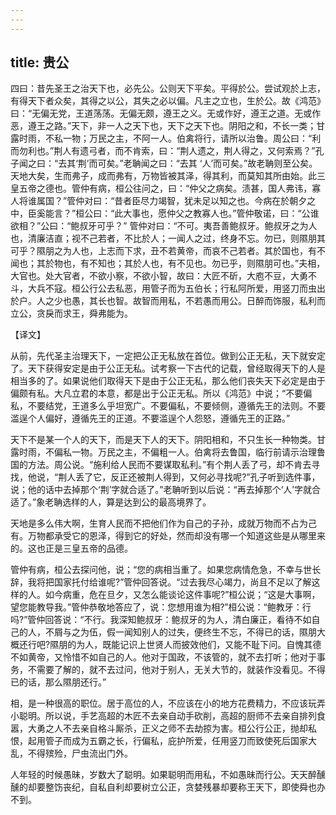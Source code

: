 ```yaml
---
---
---
```

title: 贵公
---



四曰：昔先圣王之治天下也，必先公。公则天下平矣。平得於公。尝试观於上志，有得天下者众矣，其得之以公，其失之必以偏。凡主之立也，生於公。故《鸿范》曰：“无偏无党，王道荡荡。无偏无颇，遵王之义。无或作好，遵王之道。无或作恶，遵王之路。”天下，非一人之天下也，天下之天下也。阴阳之和，不长一类；甘露时雨，不私一物；万民之主，不阿一人。伯禽将行，请所以治鲁。周公曰：“利而勿利也。”荆人有遗弓者，而不肯索，曰：“荆人遗之，荆人得之，又何索焉？”孔子闻之曰：“去其‘荆’而可矣。”老聃闻之曰：“去其 ‘人’而可矣。”故老聃则至公矣。天地大矣，生而弗子，成而弗有，万物皆被其泽，得其利，而莫知其所由始。此三皇五帝之德也。管仲有病，桓公往问之，曰：“仲父之病矣。渍甚，国人弗讳，寡人将谁属国？”管仲对曰：“昔者臣尽力竭智，犹未足以知之也。今病在於朝夕之中，臣奚能言？”桓公曰：“此大事也，愿仲父之教寡人也。”管仲敬诺，曰：“公谁欲相？”公曰：“鲍叔牙可乎？” 管仲对曰：“不可。夷吾善鲍叔牙。鲍叔牙之为人也，清廉洁直；视不己若者，不比於人；一闻人之过，终身不忘。勿已，则隰朋其可乎？隰朋之为人也，上志而下求，丑不若黄帝，而哀不己若者。其於国也，有不闻也；其於物也，有不知也；其於人也，有不见也。勿已乎，则隰朋可也。”夫相，大官也。处大官者，不欲小察，不欲小智，故曰：大匠不斫，大庖不豆，大勇不斗，大兵不寇。桓公行公去私恶，用管子而为五伯长；行私阿所爱，用竖刀而虫出於户。人之少也愚，其长也智。故智而用私，不若愚而用公。日醉而饰服，私利而立公，贪戾而求王，舜弗能为。

【译文】

从前，先代圣主治理天下，一定把公正无私放在首位。做到公正无私，天下就安定了。天下获得安定是由于公正无私。试考察一下古代的记载，曾经取得天下的人是相当多的了。如果说他们取得天下是由于公正无私，那么他们丧失天下必定是由于偏颇有私。大凡立君的本意，都是出于公正无私。所以《鸿范》中说；“不要偏私，不要结党，王道多么乎坦宽广。不要偏私，不要倾侧，遵循先王的法则。不要滥逞个人偏好，遵循先王的正道。不要滥逞个人怨怒，遵循先王的正路。”

天下不是某一个人的天下，而是天下人的天下。阴阳相和，不只生长一种物类。甘露时雨，不偏私一物。万民之主，不偏粗一人。伯禽将去鲁国，临行前请示治理鲁国的方法。周公说。“施利给人民而不要谋取私利。”有个荆人丢了弓，却不肯去寻找，他说，“荆人丢了它，反正还被荆人得到，又何必寻找呢?”孔子听到选件事，说；他的话中去掉那个‘荆’字就合适了。”老聃听到以后说：“再去掉那个‘人’字就合适了。”象老聃选样的人，算是达到公的最高境界了。

天地是多么伟大啊，生育人民而不把他们作为自己的子孙，成就万物而不占为己有。万物都承受它的恩泽，得到它的好处，然而却没有哪一个知道这些是从哪里来的。这也正是三皇五帝的品德。

管仲有病，桓公去探问他，说；“您的病相当重了。如果您病情危急，不幸与世长辞，我将把国家托付给谁呢?”管仲回答说。“过去我尽心竭力，尚且不足以了解这样的人。如今病重，危在旦夕，又怎么能谈论这件事呢?”桓公说；“这是大事啊，望您能教导我。”管仲恭敬地答应了，说：您想用谁为相?”桓公说：“鲍教牙：行吗?”管仲回答说：“不行。我深知鲍叔牙：鲍叔牙的为人，清白廉正，看待不如自己的人，不屑与之为伍，假一闻知别人的过失，便终生不忘，不得已的话，隰朋大概还行吧?隰朋的为人，既能记识上世贤人而披效他们，又能不耻下问。自愧其德不如黄帝，又怜惜不如自己的人。他对于国政，不该管的，就不去打听；他对于事务，不需要了解的，就不去过问，他对于别人，无关大节的，就装作没看见。不得已的话，那么隰朋还行。”

相，是一种很高的职位。居于高位的人，不应该在小的地方花费精力，不应该玩弄小聪明。所以说，手艺高超的木匠不去亲自动手砍削，高超的厨师不去亲自排列食嚣，大勇之人不去亲自格斗厮杀，正义之师不去劫掠为害。桓公行公正，抛却私恨，起用管子而成为五霸之长，行偏私，庇护所爱，任用竖刀而致使死后国家大乱，不得殡殓，尸虫流出门外。

人年轻的时候愚昧，岁数大了聪明。如果聪明而用私，不如愚昧而行公。天天醉醺醺的却要整饬丧纪，自私自利却要树立公正，贪婪残暴却要称王天下，即使舜也办不到。